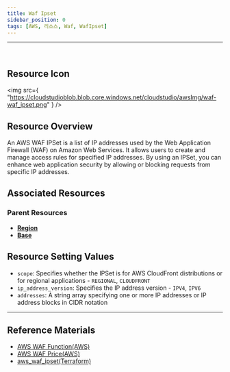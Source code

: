 ```yaml
---
title: Waf Ipset
sidebar_position: 0
tags: [AWS, 리소스, Waf, WafIpset]
---
```


<hr />
<br />

## Resource Icon

<img
    src={
        "https://cloudstudioblob.blob.core.windows.net/cloudstudio/awsImg/waf-waf_ipset.png"
    }
/>

## Resource Overview

An AWS WAF IPSet is a list of IP addresses used by the Web Application Firewall (WAF) on Amazon Web Services. 
It allows users to create and manage access rules for specified IP addresses. 
By using an IPSet, you can enhance web application security by allowing or blocking requests from specific IP addresses.

## Associated Resources

### Parent Resources

-   [**Region**](https://docs.cstudio.app/docs/resource/aws/Base/)
-   [**Base**](https://docs.cstudio.app/docs/resource/aws/Base/)

## Resource Setting Values

-   `scope`: Specifies whether the IPSet is for AWS CloudFront distributions or for regional applications - `REGIONAL`, `CLOUDFRONT`
-   `ip_address_version`: Specifies the IP address version - `IPV4`, `IPV6`
-   `addresses`: A string array specifying one or more IP addresses or IP address blocks in CIDR notation

---

## Reference Materials

-   [AWS WAF Function(AWS)](https://aws.amazon.com/ko/waf/features/)
-   [AWS WAF Price(AWS)](https://aws.amazon.com/ko/waf/pricing/?nc2=type_a)
-   [aws_waf_ipset(Terraform)](https://registry.terraform.io/providers/hashicorp/aws/latest/docs/resources/waf_ipset)
